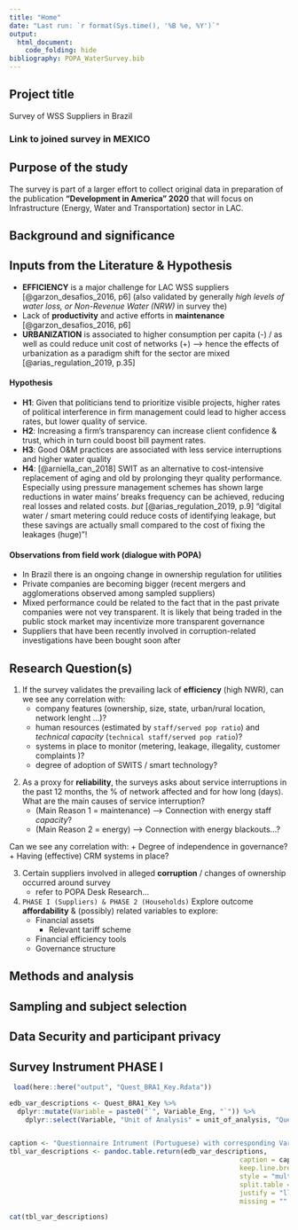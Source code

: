 ```yaml
---
title: "Home"
date: "Last run: `r format(Sys.time(), '%B %e, %Y')`"
output: 
  html_document:
    code_folding: hide
bibliography: POPA_WaterSurvey.bib
---
```

 

## Project title
Survey of WSS Suppliers in Brazil

### Link to joined survey in MEXICO 

## Purpose of the study
The survey is part of a larger effort to collect original data in preparation of the publication **"Development in America" 2020** that will focus on Infrastructure (Energy, Water and Transportation) sector in LAC. 

## Background and significance


## Inputs from the Literature & Hypothesis 

+ **EFFICIENCY** is a major challenge for LAC WSS suppliers [@garzon_desafios_2016, p6] (also validated by  generally _high levels of water loss, or Non-Revenue Water (NRW)_ in survey the)
+ Lack of **productivity** and active efforts in **maintenance** [@garzon_desafios_2016, p6]
+ **URBANIZATION** is associated to higher consumption per capita (-) / as well as could reduce unit cost of networks (+) —> hence the effects of urbanization as a paradigm shift for the sector are mixed [@arias_regulation_2019, p.35] 

#### Hypothesis
+ **H1**: Given that politicians tend to prioritize visible projects, higher rates of political interference in firm management could lead to higher access rates, but lower quality of service. 
+ **H2**: Increasing a firm’s transparency can increase client confidence & trust, which in turn could boost bill payment rates. 
+ **H3**: Good O&M practices are associated with less service interruptions and higher water quality
+ **H4**: [@arniella_can_2018] SWIT as an alternative to cost-intensive replacement of aging and old by prolonging theyr quality performance. Especially using pressure management schemes has shown large reductions in water mains' breaks frequency can be achieved, reducing real losses and related costs. _but_ [@arias_regulation_2019, p.9] “digital water / smart metering could reduce costs of identifying leakage, but these savings are actually small compared to the cost of fixing the leakages (huge)”!

  
#### Observations from field work (dialogue with POPA)

+ In Brazil there is an ongoing change in ownership regulation for utilities  
+ Private companies are becoming bigger (recent mergers and agglomerations observed among sampled suppliers) 
+ Mixed performance could be related to the fact that in the past private companies were not vey transparent. It is likely that being traded in the public stock market may incentivize more transparent governance 
+ <!-- + AEGEA, Igua SaNEAMENTO --> Suppliers that have been recently involved in corruption-related investigations have been bought soon after  


## Research Question(s)

1. If the survey validates the prevailing lack of **efficiency** (high NWR), can we see any correlation with:
<!-- how high is high?  -->
	+ company features (ownership, size, state, urban/rural location, network lenght ...)? 
	+ human resources (estimated by `staff/served pop ratio`) and  _technical capacity_ (`technical staff/served pop ratio`)?
	+ systems in place to monitor (metering, leakage, illegality, customer complaints )?
	+ degree of adoption of SWITS / smart technology?
 	
<!-- + ? is the age at all relevant? (2 efficiency etc? ) -->
<!-- + How widespread is metering? (if not enough to catch leakages ... ) -->
<!-- + Is the customer mix (more or less residential relevant)? (2 innovation? / reliability) -->
<!-- + Is the "integration" W & S at all relavant (2 innovation? ) -->


2. As a proxy for **reliability**, the surveys asks about service interruptions in the past 12 months, the % of network affected and for how long (days). What are the main causes of service interruption? 
<!-- how high is high? (only 3 never had interruptions)  -->
<!-- how much interruption is acceptable for maintennace  -->
	<!-- + What are the mains reasons?  Maintenance // energy -->
	+ (Main Reason 1 = maintenance) --> Connection with energy staff _capacity_?  
	+ (Main Reason 2 = energy) --> Connection with energy blackouts...? 
 
Can we see any correlation with:
 	+ Degree of independence in governance?
	+ Having (effective) CRM systems in place?

3. Certain suppliers involved in alleged **corruption** / changes of ownership occurred around survey 
	+ refer to POPA Desk Research... 

4. `PHASE I (Suppliers) & PHASE 2 (Households)` Explore outcome **affordability** & (possibly) related variables to explore:  
	+ Financial assets
		+ Relevant tariff scheme
	+ Financial efficiency tools
	+ Governance structure  

<!-- ## 5. Research Question(s) If I had historical and gegographic data 
	+ What is the effect on key outcome (efficiency / reliab) of the underlying trends of population ? (tot, urban / rural / density)
	 "Pop growth in urban areas has been greater than overal pop growth in most countries between 2000 and 2015"
   +  Are megacities still growing or are the secondary cities appearing?  
				UN DATA (forecast + cities)
				https://population.un.org/wup/Download/
					Total urban rural by country 1950-2050 // urbanization by country 1950-2050
				POPULATION DENSITY FREE data
				http://sedac.ciesin.columbia.edu/data/collection/gpw-v4/sets/browse
				http://nelson.wisc.edu/sage/data-and-models/schneider-readme.php
	 **SAVED STUFF** ./01_rawdata/Hist_GWI_POP/cities_pop_tar.Rdata") with GWI data 2011-2017 + POP data 1950 2035 
 	 https://mran.microsoft.com/snapshot/2015-11-17/web/packages/tmap/vignettes/tmap-nutshell.html
	
	+  Effect of HUMAN MADE OVERARCHING TRENDS? 
	+  NATURAL OVERARCHING TRENDS 
			+ climate change ..
			+ water stress // water scarcity -->


 
## Methods and analysis

## Sampling and subject selection

## Data Security and participant privacy

## Survey Instrument PHASE I

```r
 load(here::here("output", "Quest_BRA1_Key.Rdata"))

edb_var_descriptions <- Quest_BRA1_Key %>%
  dplyr::mutate(Variable = paste0("`", Variable_Eng, "`")) %>% 
	dplyr::select(Variable, "Unit of Analysis" = unit_of_analysis, "Question (Portuguese)" =  Question_Port,"Answer (Portuguese)" = Answer_Port)


caption <- "Questionnaire Intrument (Portuguese) with corresponding Variables"
tbl_var_descriptions <- pandoc.table.return(edb_var_descriptions, 
														  caption = caption,
														  keep.line.breaks = F, 
														  style = "multiline",  
														  split.table = Inf, # so don't break
														  justify = "llll",
														  missing = "" )

cat(tbl_var_descriptions)
```





